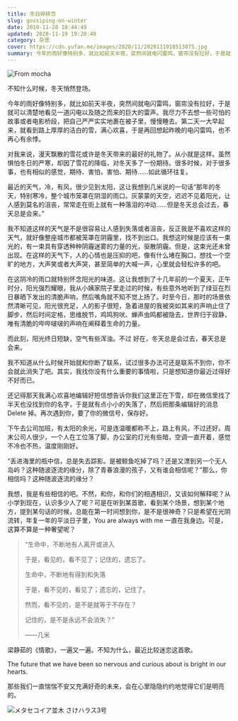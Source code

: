 ```yaml
---
title: 冬日碎碎念
slug: gossiping-on-winter
date: 2019-11-28 18:44:49
updated: 2020-11-19 19:20:40
category: 杂思
cover: https://cdn.yufan.me/images/2020/11/2020111918513875.jpg
summary: 今年的雨好像特别多，就比如前天半夜，突然间就电闪雷鸣，窗帘没有拉好，于是就可以清楚地看见一道闪电以及随之而来的巨大的雷声
---
```


![From mocha](https://cdn.yufan.me/images/2020/11/2020111918513562.jpg)

不知什么时候，冬天悄然登场。

今年的雨好像特别多，就比如前天半夜，突然间就电闪雷鸣，窗帘没有拉好，于是就可以清楚地看见一道闪电以及随之而来的巨大的雷声。我尽力不去想一些可怕的故事或者电影桥段，把自己严严实实地裹在被子里，慢慢睡去。第二天一大早起来，就看到路上厚厚的洁白的雪，满心欢喜，于是再回想起昨晚的电闪雷鸣，也不再心有余悸。

对我来说，漫天飘散的雪花或许是冬天带来的最好的礼物了。从小就是这样。虽然惧怕冬日的严寒，却因了雪花的降临，对冬天多了一份期待。很多时候，对于很多事，也有相似的感觉，期待、害怕，害怕、期待……如此循环往复。

最近的天气，冷，有风，很少见到太阳，这让我想到几米说的一句话“那年的冬天，特别寒冷，整个城市笼罩在阴湿的雨口。灰蒙蒙的天空，迟迟不见着阳光，让人感到莫名的沮丧，常常走在街上就有一种落泪的冲动……但是冬天总会过去，春天总是会来。”

我不知道这样的天气是不是很容易让人感到失落或者沮丧，反正我是不喜欢这样的天气，就好像整座城市都被笼罩在阴霾里，找不到出口。我想这时候是应该有一束光的，有一束具有穿透种种阴霾迷雾的力量的光，驱散阴霾。但是，这束光还未曾出现。在这样的天气下，人的心情也是压抑的吧，像有什么堵在胸口，想找一个空旷的地方，大声笑或者大声哭，甚至简单的大喊一声，心里就会轻松许多的吧。

在这阴冷的雨口就特别怀念阳光的味道。这让我想到了十几年前的一个夏天，正午时分，阳光强烈耀眼，我从小姨家院子里走过的时候，有些意外地听到了绿豆在烈日暴晒下发出的清脆声响，然后嘴角就不知不觉上扬了。时至今日，那时的场景依然清晰可见，阳光很充足，人的影子很短，急着进屋的我被突如其来的声响止住了脚步，然后时间定格，思维脱节，鸡鸣狗吠、蝉声虫鸣都被隐去，世界归于寂静，唯有清脆的哔哔啵啵的声响在阐释着生命的力量。

而此刻，阳光终日短缺，空气有些浑浊。不过 好在，冬天总是会过去，春天总是会来。

我不知道从什么时候开始就和你断了联系，试过很多办法可还是联系不到你，你不会就此消失了吧。其实，我找你没有什么重要的事情啦，只是想知道你最近过得好不好而已。

还记得那天我满心欢喜地编辑好短信想告诉你我们这里正在下雪，却在微信里找了半天也没找到你的名字，于是就有点小小的失落了，然后把那条编辑好的消息 Delete 掉。再次遇到你，要了你的微信号，保存好。

下午去公司加班，有太阳的余光，可是连温暖都称不上，路上有风，不过还好。周末公司人很少，一个人在工位落了脚，办公室的灯光有些暗，空调一直开着，感觉不冷也不热，温度刚刚好。

“丢进海里的瓶中信，总是失去踪影。是被鲸鱼吃掉了吗？还是又漂到另一个无人岛屿？这种随波逐流的缘分，除了青春浪漫的孩子，又有谁会相信呢？”那么，你相信吗？这种随波逐流的缘分？

我想，我是有些相信的吧。不然，和你，和你们的相遇相识，又该如何解释呢？从小学到现在，认识多少人了呢？可是在听到某首歌，看到某个场景，想到某个地方，提到某句话的时候，总能在第一时间想到你，是不是很神奇？只是希望在光阴流转，年复一年的平淡日子里，You are always with me 一直在我身边。可是，这算不算是一种奢望呢？

> “生命中，不断地有人离开或进入
>
> 于是，看见的，看不见了；记住的，遗忘了。
>
> 生命中，不断地有得到和失落
>
> 于是，看不见的，看见了；遗忘的，记住了。
>
> 然而，看不见的，是不是就等于不存在？
>
> 记住的，是不是永远不会消失？”
>
> ——几米

梁静茹的《情歌》，一遍又一遍。不知为什么，最近比较迷恋这首歌。

The future that we have been so nervous and curious about is bright in our hearts.

那些我们一直惴惴不安又充满好奇的未来，会在心里隐隐约约地觉得它们是明亮的。

![メタセコイア並木 さけハラス3号](https://cdn.yufan.me/images/2020/11/2020111918513387.jpg)
